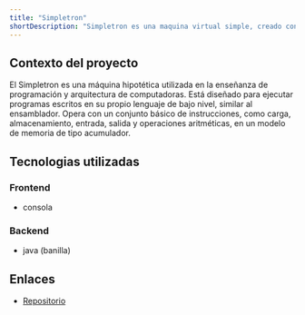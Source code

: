 ```yaml
---
title: "Simpletron"
shortDescription: "Simpletron es una maquina virtual simple, creado con el proposito de enter el funcionamiento logico de una computadora."
---
```


## Contexto del proyecto

El Simpletron es una máquina hipotética utilizada en la enseñanza de programación y arquitectura de computadoras. 
Está diseñado para ejecutar programas escritos en su propio lenguaje de bajo nivel, similar al ensamblador. Opera con un conjunto básico de instrucciones, como carga, almacenamiento, entrada, salida y operaciones aritméticas, en un modelo de memoria de tipo acumulador.
## Tecnologias utilizadas

### Frontend

- consola

### Backend

- java (banilla)

## Enlaces

- [Repositorio](https://youtu.be/NIl_FDysLy0)


```